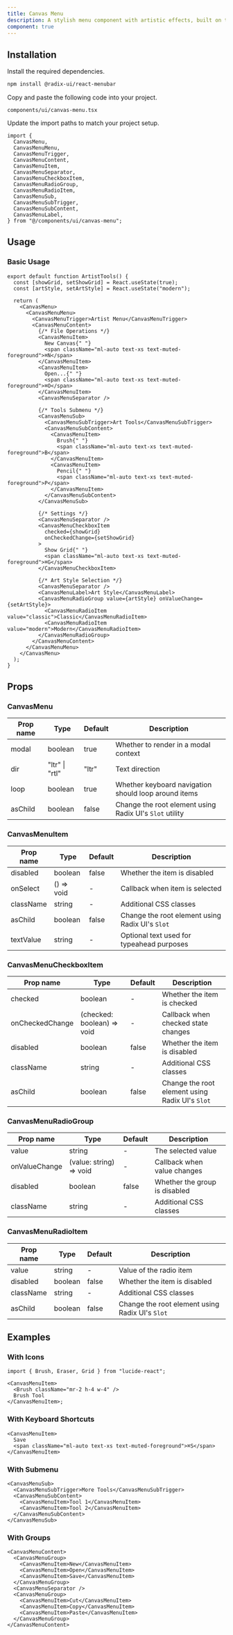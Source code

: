 ```yaml
---
title: Canvas Menu
description: A stylish menu component with artistic effects, built on top of Radix UI Menubar.
component: true
---
```


<ComponentPreview name="canvas-menu-demo" />

## Installation

<Steps>

<Step>Install the required dependencies.</Step>

```bash
npm install @radix-ui/react-menubar
```

<Step>Copy and paste the following code into your project.</Step>

`components/ui/canvas-menu.tsx`

<ComponentSource name="canvas-menu" />

<Step>Update the import paths to match your project setup.</Step>

```tsx
import {
  CanvasMenu,
  CanvasMenuMenu,
  CanvasMenuTrigger,
  CanvasMenuContent,
  CanvasMenuItem,
  CanvasMenuSeparator,
  CanvasMenuCheckboxItem,
  CanvasMenuRadioGroup,
  CanvasMenuRadioItem,
  CanvasMenuSub,
  CanvasMenuSubTrigger,
  CanvasMenuSubContent,
  CanvasMenuLabel,
} from "@/components/ui/canvas-menu";
```

</Steps>

## Usage

### Basic Usage

```tsx
export default function ArtistTools() {
  const [showGrid, setShowGrid] = React.useState(true);
  const [artStyle, setArtStyle] = React.useState("modern");

  return (
    <CanvasMenu>
      <CanvasMenuMenu>
        <CanvasMenuTrigger>Artist Menu</CanvasMenuTrigger>
        <CanvasMenuContent>
          {/* File Operations */}
          <CanvasMenuItem>
            New Canvas{" "}
            <span className="ml-auto text-xs text-muted-foreground">⌘N</span>
          </CanvasMenuItem>
          <CanvasMenuItem>
            Open...{" "}
            <span className="ml-auto text-xs text-muted-foreground">⌘O</span>
          </CanvasMenuItem>
          <CanvasMenuSeparator />

          {/* Tools Submenu */}
          <CanvasMenuSub>
            <CanvasMenuSubTrigger>Art Tools</CanvasMenuSubTrigger>
            <CanvasMenuSubContent>
              <CanvasMenuItem>
                Brush{" "}
                <span className="ml-auto text-xs text-muted-foreground">B</span>
              </CanvasMenuItem>
              <CanvasMenuItem>
                Pencil{" "}
                <span className="ml-auto text-xs text-muted-foreground">P</span>
              </CanvasMenuItem>
            </CanvasMenuSubContent>
          </CanvasMenuSub>

          {/* Settings */}
          <CanvasMenuSeparator />
          <CanvasMenuCheckboxItem
            checked={showGrid}
            onCheckedChange={setShowGrid}
          >
            Show Grid{" "}
            <span className="ml-auto text-xs text-muted-foreground">⌘G</span>
          </CanvasMenuCheckboxItem>

          {/* Art Style Selection */}
          <CanvasMenuSeparator />
          <CanvasMenuLabel>Art Style</CanvasMenuLabel>
          <CanvasMenuRadioGroup value={artStyle} onValueChange={setArtStyle}>
            <CanvasMenuRadioItem value="classic">Classic</CanvasMenuRadioItem>
            <CanvasMenuRadioItem value="modern">Modern</CanvasMenuRadioItem>
          </CanvasMenuRadioGroup>
        </CanvasMenuContent>
      </CanvasMenuMenu>
    </CanvasMenu>
  );
}
```

## Props

### CanvasMenu

| Prop name | Type           | Default | Description                                             |
| --------- | -------------- | ------- | ------------------------------------------------------- |
| modal     | boolean        | true    | Whether to render in a modal context                    |
| dir       | "ltr" \| "rtl" | "ltr"   | Text direction                                          |
| loop      | boolean        | true    | Whether keyboard navigation should loop around items    |
| asChild   | boolean        | false   | Change the root element using Radix UI's `Slot` utility |

### CanvasMenuItem

| Prop name | Type       | Default | Description                                     |
| --------- | ---------- | ------- | ----------------------------------------------- |
| disabled  | boolean    | false   | Whether the item is disabled                    |
| onSelect  | () => void | -       | Callback when item is selected                  |
| className | string     | -       | Additional CSS classes                          |
| asChild   | boolean    | false   | Change the root element using Radix UI's `Slot` |
| textValue | string     | -       | Optional text used for typeahead purposes       |

### CanvasMenuCheckboxItem

| Prop name       | Type                       | Default | Description                                     |
| --------------- | -------------------------- | ------- | ----------------------------------------------- |
| checked         | boolean                    | -       | Whether the item is checked                     |
| onCheckedChange | (checked: boolean) => void | -       | Callback when checked state changes             |
| disabled        | boolean                    | false   | Whether the item is disabled                    |
| className       | string                     | -       | Additional CSS classes                          |
| asChild         | boolean                    | false   | Change the root element using Radix UI's `Slot` |

### CanvasMenuRadioGroup

| Prop name     | Type                    | Default | Description                   |
| ------------- | ----------------------- | ------- | ----------------------------- |
| value         | string                  | -       | The selected value            |
| onValueChange | (value: string) => void | -       | Callback when value changes   |
| disabled      | boolean                 | false   | Whether the group is disabled |
| className     | string                  | -       | Additional CSS classes        |

### CanvasMenuRadioItem

| Prop name | Type    | Default | Description                                     |
| --------- | ------- | ------- | ----------------------------------------------- |
| value     | string  | -       | Value of the radio item                         |
| disabled  | boolean | false   | Whether the item is disabled                    |
| className | string  | -       | Additional CSS classes                          |
| asChild   | boolean | false   | Change the root element using Radix UI's `Slot` |

## Examples

### With Icons

```tsx
import { Brush, Eraser, Grid } from "lucide-react";

<CanvasMenuItem>
  <Brush className="mr-2 h-4 w-4" />
  Brush Tool
</CanvasMenuItem>;
```

### With Keyboard Shortcuts

```tsx
<CanvasMenuItem>
  Save
  <span className="ml-auto text-xs text-muted-foreground">⌘S</span>
</CanvasMenuItem>
```

### With Submenu

```tsx
<CanvasMenuSub>
  <CanvasMenuSubTrigger>More Tools</CanvasMenuSubTrigger>
  <CanvasMenuSubContent>
    <CanvasMenuItem>Tool 1</CanvasMenuItem>
    <CanvasMenuItem>Tool 2</CanvasMenuItem>
  </CanvasMenuSubContent>
</CanvasMenuSub>
```

### With Groups

```tsx
<CanvasMenuContent>
  <CanvasMenuGroup>
    <CanvasMenuItem>New</CanvasMenuItem>
    <CanvasMenuItem>Open</CanvasMenuItem>
    <CanvasMenuItem>Save</CanvasMenuItem>
  </CanvasMenuGroup>
  <CanvasMenuSeparator />
  <CanvasMenuGroup>
    <CanvasMenuItem>Cut</CanvasMenuItem>
    <CanvasMenuItem>Copy</CanvasMenuItem>
    <CanvasMenuItem>Paste</CanvasMenuItem>
  </CanvasMenuGroup>
</CanvasMenuContent>
```
